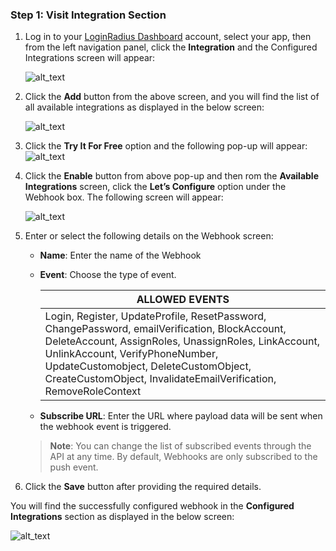 ### Step 1: Visit Integration Section

1. Log in to your <a href="https://dashboard.loginradius.com/dashboard" target="_blank">LoginRadius Dashboard</a> account, select your app, then from the left navigation panel, click the **Integration** and the Configured Integrations screen will appear:

   ![alt_text](../../assets/blog-common/configured-integration.png "image_tooltip")

2. Click the **Add** button from the above screen, and you will find the list of all available integrations as displayed in the below screen:

   ![alt_text](./images/webhook.png "image_tooltip")
   
3. Click the **Try It For Free** option and the following pop-up will appear:
   ![alt_text](./images/webhook-pop-up.png "image_tooltip")

4. Click the **Enable** button from above pop-up and then rom the **Available Integrations** screen, click the **Let’s Configure** option under the Webhook box. The following screen will appear:

   ![alt_text](./images/add-webhook.png "image_tooltip")

5. Enter or select the following details on the Webhook screen:

   - **Name**: Enter the name of the Webhook
   - **Event**: Choose the type of event.

     | ALLOWED EVENTS                                                                                                                                                                                                                                                                                       |
     | ---------------------------------------------------------------------------------------------------------------------------------------------------------------------------------------------------------------------------------------------------------------------------------------------------- |
     | Login, Register, UpdateProfile, ResetPassword, ChangePassword, emailVerification, BlockAccount, DeleteAccount, AssignRoles, UnassignRoles, LinkAccount, UnlinkAccount, VerifyPhoneNumber, UpdateCustomobject, DeleteCustomObject, CreateCustomObject, InvalidateEmailVerification, RemoveRoleContext |

   - **Subscribe URL**: Enter the URL where payload data will be sent when the webhook event is triggered.

   > **Note**: You can change the list of subscribed events through the API at any time. By default, Webhooks are only subscribed to the push event.

6. Click the **Save** button after providing the required details.

You will find the successfully configured webhook in the **Configured Integrations** section as displayed in the below screen:

![alt_text](./images/configured-webhook.png "image_tooltip")
